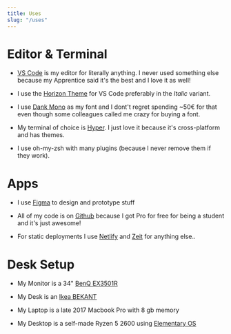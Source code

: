 ```yaml
---
title: Uses
slug: "/uses"
---
```


# Editor & Terminal

- [VS Code](https://code.visualstudio.com/) is my editor for literally anything. I never used something else because my Apprentice
  said it's the best and I love it as well!

- I use the [Horizon Theme](https://marketplace.visualstudio.com/items?itemName=jolaleye.horizon-theme-vscode) for VS Code
  preferably in the _Italic_ variant.

* I use [Dank Mono](https://dank.sh) as my font and I dont't regret spending ~50€ for that even though some colleagues called me
  crazy for buying a font.

* My terminal of choice is [Hyper](https://hyper.is). I just love it because it's cross-platform and has themes.

* I use oh-my-zsh with many plugins (because I never remove them if they work).

# Apps

- I use [Figma](https://figma.com) to design and prototype stuff

- All of my code is on [Github](https://github.com) because I got Pro for free for being a student and it's just awesome!

- For static deployments I use [Netlify](https://netflify.com) and [Zeit](https://zeit.co) for anything else..

# Desk Setup

- My Monitor is a 34" [BenQ EX3501R](https://www.amazon.de/BenQ-EX3501R-Curved-Gaming-Monitor/dp/B075JGKX59)

- My Desk is an [Ikea BEKANT](https://www.ikea.com/de/de/p/bekant-schreibtisch-sitz-steh-eichenfurnier-weiss-lasiert-weiss-s49282084/)

- My Laptop is a late 2017 Macbook Pro with 8 gb memory

- My Desktop is a self-made Ryzen 5 2600 using [Elementary OS](https://elementary.io/)
